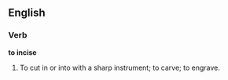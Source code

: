 ==English==

===Verb===

'''to incise'''

#To cut in or into with a sharp instrument; to carve; to engrave.
